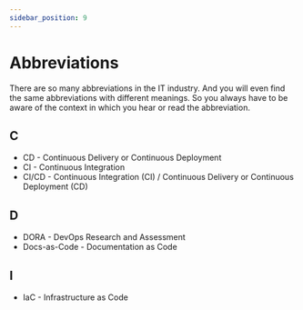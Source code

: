 ```yaml
---
sidebar_position: 9
---
```


# Abbreviations

There are so many abbreviations in the IT industry. And you will even find the
same abbreviations with different meanings. So you always have to be aware of
the context in which you hear or read the abbreviation.

## C

- CD - Continuous Delivery or Continuous Deployment
- CI - Continuous Integration
- CI/CD - Continuous Integration (CI) / Continuous Delivery or Continuous Deployment (CD)

## D

- DORA - DevOps Research and Assessment
- Docs-as-Code - Documentation as Code

## I

- IaC - Infrastructure as Code
